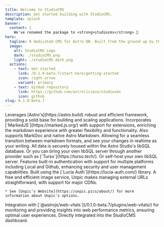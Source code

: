 ```yaml
---
title: Welcome to StudioCMS
description: Get started building with StudioCMS.
template: splash
banner:
  content: |
    We've renamed the package to <strong>studiocms</strong> 🎉
hero:
  tagline: A dedicated CMS for Astro DB. Built from the ground up by the Astro community.
  image:
    alt: StudioCMS Logo
    dark: ./studioCMS.png
    light: ./studioCMS-dark.png
  actions:
    - text: Get started
      link: /0.1.0-beta.7/start-here/getting-started
      icon: right-arrow
      variant: primary
    - text: GitHub repository
      link: https://github.com/astrolicious/studiocms
      icon: github
slug: 0.1.0-beta.7
---
```



<Youtube id="Ukh3Zb9VjIM" title="Welcome to StudioCMS" />

<CardGrid stagger>
  <Card title="Built with Astro" icon="astro">
    Leverages [Astro's](https://astro.build) robust and efficient framework, providing a solid base for building and scaling applications.
  </Card>

  <Card title="Native Markdown Support with Realtime preview" icon="seti:markdown">
    Incorporates [`MarkedJS`](https://marked.js.org/) with support for extensions, enriching the markdown experience with greater flexibility and functionality. Also supports MarkDoc and native Astro Markdown. Allowing for a seamless transition between markdown formats, and see your changes in realtime as your writing.
  </Card>

  <Card title="Secure libSQL Database" icon="seti:db">
    All data is securely housed within the Astro Studio's libSQL database. Or you can bring your own libSQL server through another provider such as [`Turso`](https://turso.tech/). Or self-host your own libSQL server.
  </Card>

  <Card title="Built-in Authentication" icon="seti:lock">
    Features built-in authentication with support for multiple platforms including Local and Github, enhancing security and user management capabilities. Built using the [`Lucia Auth`](https://lucia-auth.com/) library.
  </Card>

  <Card title="Unpic Image Service" icon="seti:image">
    A free and efficient image service, Unpic makes managing external URLs straightforward, with support for major CDNs.

    * See [Unpic's Website](https://unpic.pics/about/) for more information about Unpic's options.
  </Card>

  <Card title="Web Vitals" icon="seti:code-search">
    Integration with [`@astrojs/web-vitals`](/0.1.0-beta.7/plugins/web-vitals/) for monitoring and providing insights into web performance metrics, ensuring optimal user experiences. Directly integrated into the StudioCMS dashboard.
  </Card>
</CardGrid>
